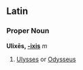 ==Latin==
===Proper Noun===
'''Ulixēs, [[Wiktionary Appendix:Latin third declension|-ixis]]''' ''m''

#[[Ulysses]] or [[Odysseus]]